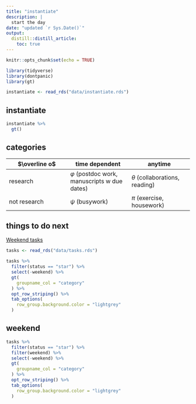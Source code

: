 ```yaml
---
title: "instantiate"
description: |
  start the day
date: "updated `r Sys.Date()`"
output: 
  distill::distill_article:
    toc: true
---
```


```r
knitr::opts_chunk$set(echo = TRUE)
```


```r
library(tidyverse)
library(dontpanic)
library(gt)

instantiate <- read_rds("data/instantiate.rds")

```


## instantiate

```r

instantiate %>% 
  gt() 

```


## categories

$\overline o$ | time dependent | anytime 
-|-|- 
research | $\varphi$ (postdoc work, manuscripts w due dates) | $\theta$ (collaborations, reading) 
not research | $\psi$ (busywork) | $\pi$ (exercise, housework)


## things to do next

[Weekend tasks](#weekend)

```r
tasks <- read_rds("data/tasks.rds")

tasks %>% 
  filter(status == "star") %>%
  select(-weekend) %>% 
  gt(
    groupname_col = "category"
  ) %>% 
  opt_row_striping() %>% 
  tab_options(
    row_group.background.color = "lightgrey"
  ) 

```

## weekend

```r
tasks %>% 
  filter(status == "star") %>% 
  filter(weekend) %>% 
  select(-weekend) %>% 
  gt(
    groupname_col = "category"
  ) %>% 
  opt_row_striping() %>% 
  tab_options(
    row_group.background.color = "lightgrey"
  )


```


